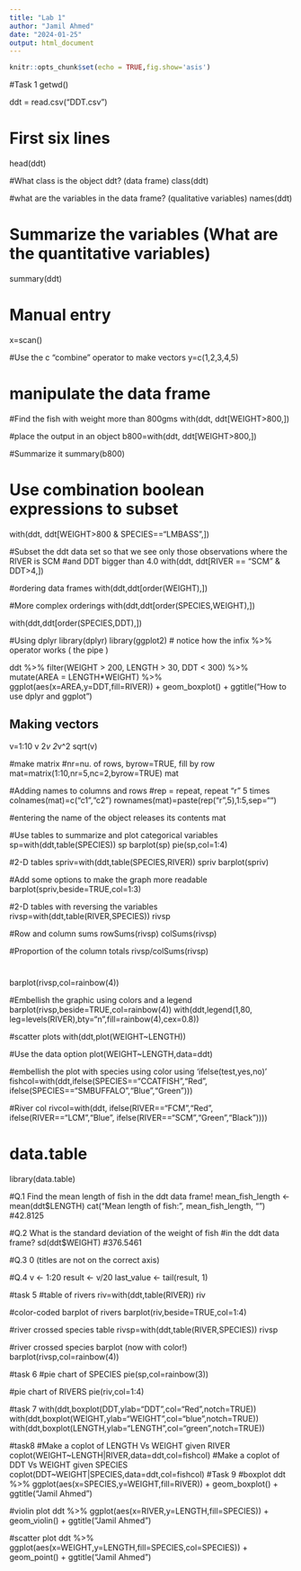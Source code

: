 ---
title: "Lab 1"
author: "Jamil Ahmed"
date: "2024-01-25"
output: html_document
---

```{r setup, include=FALSE}
knitr::opts_chunk$set(echo = TRUE,fig.show='asis')
```

#Task 1
getwd()


ddt = read.csv("DDT.csv")

# First six lines
head(ddt)

#What class is the object ddt? (data frame)
class(ddt)

#what are the variables in the data frame? (qualitative variables)
names(ddt)

# Summarize the variables (What are the quantitative  variables)
summary(ddt)

# Manual entry
x=scan()


#Use the c "combine" operator to make vectors
y=c(1,2,3,4,5)


# manipulate the data frame
#Find the fish with weight more than 800gms
with(ddt, ddt[WEIGHT>800,])

#place the output in an object
b800=with(ddt, ddt[WEIGHT>800,])

#Summarize it
summary(b800)

# Use combination boolean expressions to subset
with(ddt, ddt[WEIGHT>800 & SPECIES=="LMBASS",])

#Subset the ddt data set so that we see only those observations where the RIVER is SCM
#and DDT bigger than 4.0
with(ddt, ddt[RIVER == "SCM" & DDT>4,])

#ordering data frames
with(ddt,ddt[order(WEIGHT),])


#More complex orderings
with(ddt,ddt[order(SPECIES,WEIGHT),])

with(ddt,ddt[order(SPECIES,DDT),])




#Using dplyr
library(dplyr)
library(ggplot2)
# notice how the infix %>% operator works ( the pipe )

ddt %>% filter(WEIGHT > 200, LENGTH > 30, DDT < 300) %>% mutate(AREA = LENGTH*WEIGHT) %>% ggplot(aes(x=AREA,y=DDT,fill=RIVER)) + geom_boxplot() + ggtitle("How to use dplyr and ggplot")


## Making vectors
v=1:10
v
2*v
2*v^2
sqrt(v)

#make  matrix
#nr=nu. of rows, byrow=TRUE, fill by row
mat=matrix(1:10,nr=5,nc=2,byrow=TRUE)
mat

#Adding names to columns and rows
#rep = repeat, repeat "r" 5 times
colnames(mat)=c("c1","c2")
rownames(mat)=paste(rep("r",5),1:5,sep="")

#entering the name of the object releases its contents
mat


#Use tables to summarize and plot categorical variables
sp=with(ddt,table(SPECIES))
sp
barplot(sp)
pie(sp,col=1:4)


#2-D tables
spriv=with(ddt,table(SPECIES,RIVER))
spriv
barplot(spriv)

#Add some options to make the graph more readable
barplot(spriv,beside=TRUE,col=1:3)

#2-D tables with reversing the variables
rivsp=with(ddt,table(RIVER,SPECIES))
rivsp

#Row and column sums
rowSums(rivsp)
colSums(rivsp)

#Proportion of the column totals
rivsp/colSums(rivsp)

#
barplot(rivsp,col=rainbow(4))

#Embellish the graphic using colors and a legend
barplot(rivsp,beside=TRUE,col=rainbow(4))
with(ddt,legend(1,80, leg=levels(RIVER),bty="n",fill=rainbow(4),cex=0.8))

#scatter plots
with(ddt,plot(WEIGHT~LENGTH))

#Use the data option
plot(WEIGHT~LENGTH,data=ddt)

#embellish the plot with species using color using 'ifelse(test,yes,no)'
fishcol=with(ddt,ifelse(SPECIES=="CCATFISH","Red",
                        ifelse(SPECIES=="SMBUFFALO","Blue","Green")))

#River col
rivcol=with(ddt, ifelse(RIVER=="FCM","Red",
                        ifelse(RIVER=="LCM","Blue",
                               ifelse(RIVER=="SCM","Green","Black"))))






# data.table

library(data.table)

#Q.1 Find the mean length of fish in the ddt data frame!
mean_fish_length <- mean(ddt$LENGTH)
cat("Mean length of fish:", mean_fish_length, "\n")
#42.8125

#Q.2 What is the standard deviation of the weight of fish
#in the ddt data frame?
sd(ddt$WEIGHT)
#376.5461



#Q.3 0 (titles are not on the correct axis)

#Q.4
v <- 1:20
result <- v/20
last_value <- tail(result, 1)

#task 5
#table of rivers
riv=with(ddt,table(RIVER))
riv

#color-coded barplot of rivers
barplot(riv,beside=TRUE,col=1:4)

#river crossed species table
rivsp=with(ddt,table(RIVER,SPECIES))
rivsp

#river crossed species barplot (now with color!)
barplot(rivsp,col=rainbow(4))

#task 6
#pie chart of SPECIES
pie(sp,col=rainbow(3))

#pie chart of RIVERS
pie(riv,col=1:4)

#task 7
with(ddt,boxplot(DDT,ylab="DDT",col="Red",notch=TRUE))
with(ddt,boxplot(WEIGHT,ylab="WEIGHT",col="blue",notch=TRUE))
with(ddt,boxplot(LENGTH,ylab="LENGTH",col="green",notch=TRUE))

#task8
#Make a coplot of LENGTH Vs WEIGHT given RIVER
coplot(WEIGHT~LENGTH|RIVER,data=ddt,col=fishcol)
#Make a coplot of DDT Vs WEIGHT given SPECIES
coplot(DDT~WEIGHT|SPECIES,data=ddt,col=fishcol)
#Task 9
#boxplot
ddt %>% ggplot(aes(x=SPECIES,y=WEIGHT,fill=RIVER)) + geom_boxplot() + ggtitle("Jamil Ahmed")

#violin plot
ddt %>% ggplot(aes(x=RIVER,y=LENGTH,fill=SPECIES)) + geom_violin() + ggtitle("Jamil Ahmed")


#scatter plot
ddt %>% ggplot(aes(x=WEIGHT,y=LENGTH,fill=SPECIES,col=SPECIES)) + geom_point() + ggtitle("Jamil Ahmed")




